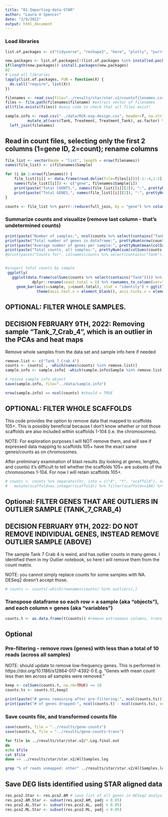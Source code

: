 ```yaml
---
title: "01-Importing-data-STAR"
author: "Laura H Spencer"
date: "2/9/2022"
output: html_document
---
```


### Load libraries

```r
list.of.packages <- c("tidyverse", "reshape2", "here", "plotly", "purrr") #add new libraries here 

new.packages <- list.of.packages[!(list.of.packages %in% installed.packages()[,"Package"])]
if(length(new.packages)) install.packages(new.packages)
02
# Load all libraries 
lapply(list.of.packages, FUN = function(X) {
  do.call("require", list(X)) 
})
```


```r
filenames <- read_csv(file="../results/star/star.v2/countsfilenames.csv", col_names = c("filename", "Sample"))
files <- file.path(filenames$filename) #extract vector of filenames 
all(file.exists(files)) #easy code to check that all files exist! 

sample.info <- read.csv("../data/RCK-exp-design.csv", header=T, na.strings = NA) %>%
          mutate_at(vars(Tank, Treatment, Treatment_Tank), as.factor) %>%
  left_join(filenames)

```

## Read in count files, selecting only the first 2 columns (1=gene ID, 2=count); rename columns 

```r
file_list <- vector(mode = "list", length = nrow(filenames))
names(file_list) <- c(filenames$Sample)

for (i in 1:nrow(filenames)) {
    file_list[[i]] <- data.frame(read.delim(file=files[i]))[-1:-4,1:2]
    names(file_list[[i]]) <- c("gene", filenames$Sample[i])
    print(paste("Total COUNTS,", names(file_list[[i]][2]), ":", prettyNum(sum(file_list[[i]][2]), big.mark=","), sep=" "))
    print(paste("Total GENES,", names(file_list[[i]][2]), ":", prettyNum(nrow(file_list[[i]] %>% filter(.[[2]] != 0)), big.mark=","), sep=" "))
}
```

```r
counts <- file_list %>% purrr::reduce(full_join, by = "gene") %>% column_to_rownames(var="gene") 
```

### Summarize counts and visualize (remove last column - that's undetermined counts)

```r
print(paste("Number of samples:", ncol(counts %>% select(contains("Tank"))), sep=" "))
print(paste("Total number of genes in dataframe:", prettyNum(nrow(counts), big.mark = ","), sep=" "))
print(paste("Average number of genes per sample:", prettyNum(mean(colSums(counts %>% select(contains("Tank")) != 0)), big.mark = ","), sep=" "))
print(paste("Total counts, all samples:", prettyNum(sum(colSums(counts %>% select(contains("Tank")))), big.mark = ","), sep=" "))
#print(paste("Counts for", colnames(counts %>% select(contains("Tank"))), ":",  prettyNum(colSums(counts %>% select(contains("Tank"))), big.mark = ","), sep=" "))


#inspect total counts by sample
 ggplotly(
   ggplot(data.frame(colSums(counts %>% select(contains("Tank")))) %>% 
            dplyr::rename(count.total = 1) %>% rownames_to_column(var="sample")) + 
     geom_bar(aes(x=sample, y=count.total), stat = "identity") + ggtitle("Total count by sample") + 
              theme(axis.text.x = element_blank(), axis.ticks.x = element_blank())) 
```

## OPTIONAL: FILTER WHOLE SAMPLES. 

## DECISION FEBRUARY 9TH, 2022: Removing sample "Tank_7_Crab_4", which is an outlier in the PCAs and heat maps 
Remove whole samples from the data set and sample info here if needed

```r
remove.list <- c("Tank_7_Crab_4")
counts <- counts[ , -which(names(counts) %in% remove.list)]
sample.info <- sample.info[ -which(sample.info$Sample %in% remove.list), ]

# resave sample info object
save(sample.info, file="../data/sample.info")

nrow(sample.info) == ncol(counts) #should = TRUE
```

## OPTIONAL: FILTER WHOLE SCAFFOLDS 

This code provides the option to remove data that mapped to scaffolds 105+. This is possibly beneficial because I don't know whether or not those scaffolds are also included within scaffolds 1-104 (i.e. the chromosomes). 

NOTE:  For exploration purposes I will NOT remove them, and will see if expressed data mapping to scaffolds 105+ have the exact same genes/counts as on chromosomes. 

After preliminary examination of blast results (by looking at genes, lengths, and counts) it's difficult to tell whether the scaffolds 105+ are subsets of the chromosomes 1-104. For now I will retain scaffolds 105+. 


```r
# counts <- counts %>% separate(Chr, into = c("X", "Y", "scaffold"), sep = "_", remove = F) %>%
#   mutate(scaffold=as.integer(scaffold)) %>% filter(scaffold<=104) %>% dplyr::select(-X, -Y, -scaffold)
```

## Optional: FILTER GENES THAT ARE OUTLIERS IN OUTLIER SAMPLE (TANK_7_CRAB_4)  

## DECISION FEBRUARY 9TH, 2022: DO NOT REMOVE INDIVIDUAL GENES, INSTEAD REMOVE OUTLIER SAMPLE (ABOVE)

The sample Tank 7 Crab 4 is weird, and has outlier counts in many genes. I identified them in my Outlier notebook, so here I will remove them from the count matrix. 

NOTE: you cannot simply replace counts for some samples with NA. DESeq2 doesn't accept those. 

```r
# counts <- counts[-which(rownames(counts) %in% outliers),]
```

### Transpose dataframe so each row = a sample (aka "objects"), and each column = genes (aka "variables") 
```r
counts.t <- as.data.frame(t(counts)) #remove extraneous columns, transform data to have each sample a row, each column a gene 
```

## Optional 

### Pre-filtering - remove rows (genes) with less than a total of 10 reads (across all samples) 

NOTE: should update to remove low-frequency genes. This is performed in https://doi.org/10.1186/s12864-017-4392-0
E.g. "Genes with mean count less than ten across all samples were removed."

```r
keep <- colSums(counts.t, na.rm=TRUE) >= 10
counts.ts <- counts.t[,keep]

print(paste("# genes remaining after pre-filtering:", ncol(counts.ts)))
print(paste("# of genes dropped:", ncol(counts.t) - ncol(counts.ts), sep=" "))
```

### Save counts file, and transformed counts file 
```r
save(counts, file = "../results/gene-counts")
save(counts.t, file = "../results/gene-counts-trans")
```

```bash
for file in ../results/star/star.v2/*.Log.final.out
do
echo $file
cat $file
done >> ../results/star/star.v2/AllSamples.log
```

```bash
grep "% of reads unmapped: other" ../results/star/star.v2/AllSamples.log
```

## Save DEG lists identified using STAR aligned data 

```r
res.pco2.Star <- res.pco2.AM # save list of all genes in DESeq2 analysis regardless of p-value
res.pco2.AM.Star <- subset(res.pco2.AM, padj < 0.05)
res.pco2.AL.Star <- subset(res.pco2.AL, padj < 0.05)
res.pco2.ML.Star <- subset(res.pco2.ML, padj < 0.05)
```
